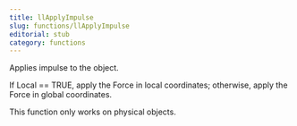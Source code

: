 ```yaml
---
title: llApplyImpulse
slug: functions/llApplyImpulse
editorial: stub
category: functions
---
```


<LSLFunction name="llApplyImpulse"/>

Applies impulse to the object.

If Local == TRUE, apply the Force in local coordinates; otherwise, apply the Force in global coordinates.

This function only works on physical objects.
